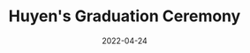 ---
slug: "/Huyen-graduation-ceremony"
cover: "./20220424_154402.jpg"
date: "2022-04-24"
title: "Huyen's Graduation Ceremony"
areas:
  - Wherever you go, go with all your heart.
---